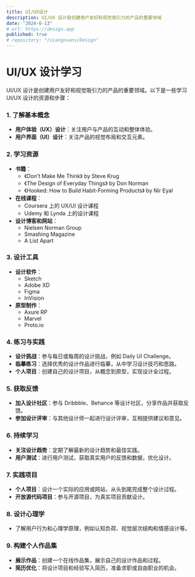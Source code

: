 ```yaml
---
title: UI/UX设计
description: UI/UX 设计是创建用户友好和视觉吸引力的产品的重要领域
date: "2024-6-13"
# url: https://design.app
published: true
# repository: "/xiangnuans/Design"
---
```


# UI/UX 设计学习

UI/UX 设计是创建用户友好和视觉吸引力的产品的重要领域。以下是一些学习 UI/UX 设计的资源和步骤：

### 1. **了解基本概念**

- **用户体验（UX）设计**：关注用户与产品的互动和整体体验。
- **用户界面（UI）设计**：关注产品的视觉布局和交互元素。

### 2. **学习资源**

- **书籍**：
  - 《Don't Make Me Think》 by Steve Krug
  - 《The Design of Everyday Things》 by Don Norman
  - 《Hooked: How to Build Habit-Forming Products》 by Nir Eyal
- **在线课程**：
  - Coursera 上的 UX/UI 设计课程
  - Udemy 和 Lynda 上的设计课程
- **设计博客和网站**：
  - Nielsen Norman Group
  - Smashing Magazine
  - A List Apart

### 3. **设计工具**

- **设计软件**：
  - Sketch
  - Adobe XD
  - Figma
  - InVision
- **原型制作**：
  - Axure RP
  - Marvel
  - Proto.io

### 4. **练习与实践**

- **设计挑战**：参与每日或每周的设计挑战，例如 Daily UI Challenge。
- **临摹练习**：选择优秀的设计作品进行临摹，从中学习设计技巧和思路。
- **个人项目**：创建自己的设计项目，从概念到原型，实现设计全过程。

### 5. **获取反馈**

- **加入设计社区**：参与 Dribbble、Behance 等设计社区，分享作品并获取反馈。
- **参加设计评审**：与其他设计师一起进行设计评审，互相提供建议和意见。

### 6. **持续学习**

- **关注设计趋势**：定期了解最新的设计趋势和最佳实践。
- **用户测试**：进行用户测试，获取真实用户的反馈和数据，优化设计。

### 7. **实践项目**

- **个人项目**：设计一个实际的应用或网站，从头到尾完成整个设计过程。
- **开放源代码项目**：参与开源项目，为真实项目贡献设计。

### 8. **设计心理学**

- 了解用户行为和心理学原理，例如认知负荷、视觉层次结构和情感设计等。

### 9. **构建个人作品集**

- **展示作品**：创建一个在线作品集，展示自己的设计作品和过程。
- **简历优化**：将设计项目和经验写入简历，准备求职或自由职业的机会。

